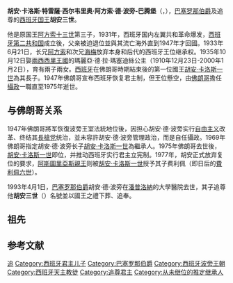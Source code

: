 {{Infobox royalty
| name         = 胡安·德·波旁<br>''西班牙國王胡安三世''
| title        = [[巴塞罗那伯爵|巴塞罗那伯爵]]<br>追尊的[[西班牙君主|西班牙国王]]
| image        = J. de Borbón.jpg
| image_size   = 250px
| birth_date   = {{birth date|1913|6|20}}
| birth_place  = [[File:Flag_of_Spain_(1785–1873,_1875–1931).svg|22px]] [[西班牙|西班牙]][[聖伊爾德豐索宮|聖伊爾德豐索宮]]
| death_date   = {{death date and age|1993|4|1|1913|6|20|mf=y}}
| death_place  = {{ESP}}[[潘普洛納_(西班牙)|潘普洛納]]{{link-es|Clínica Universidad de Navarra||納瓦拉大學醫院}}
| burial_date  = 1993年4月7日
| burial_place = {{ESP}}[[埃斯科里亚尔修道院|埃斯科里亚尔修道院]]
| spouse       = [[瑪麗亞·梅塞德斯_(波旁-兩西西里)|兩西西里的瑪麗亞·梅塞德斯]]
| issue        = [[皮拉_(巴達霍斯女公爵)|巴達霍斯女公爵皮拉]]<br>[[胡安·卡洛斯一世|胡安·卡洛斯一世]]<br>[[瑪格麗塔·德·波旁|索里亞女公爵瑪格麗塔]]<br>[[波旁的阿方索_(1941年－1956年)|阿方索王子]]
| full name    = 胡安·卡洛斯·德雷蕯·西爾維斯特·阿方索<br></sub>{{lang-es|Juan Carlos Teresa Silverio Alfonso}}</sub>
| house        = [[西班牙波旁王朝|西班牙波旁王朝]]
| father       = 西班牙國王[[阿方索十三世|阿方索十三世]]
| mother       = [[巴滕貝格的維多利亞·歐珍妮|巴滕貝格的維多利亞·歐珍妮]]
| religion     = [[天主教|天主教]]	
| regnal name = 胡安三世（逝世後追尊）
}}

'''胡安·卡洛斯·特雷薩·西尔韦里奥·阿方索·德·波旁-巴腾堡'''（{{lang-es|Juan Carlos Teresa Silverio Alfonso de Borbón y Battenberg}}，{{bd|1913年|6月20日|1993年|4月1日|catIdx=J}}），[[巴塞罗那伯爵|巴塞罗那伯爵]]及追尊的[[西班牙君主|西班牙国王]]'''胡安三世'''。

他是原国王[[阿方索十三世|阿方索十三世]]第三子，1931年，西班牙国内左翼共和革命爆发，[[西班牙第二共和国|西班牙第二共和国]]成立後，父亲被迫退位並與其流亡海外直到1947年才回國。1933年6月21日，长兄[[波旁的阿方索_(1907年－1938年)|阿方索]]和次兄[[海梅_(塞戈維亞公爵)|海梅]]放弃本身和后代的西班牙王位继承权。1935年10月12日娶[[兩西西里王國|兩西西里王國]]的瑪麗亞·德·拉·瑪塞迪絲公主（1910年12月23日-2000年1月2日），育有兩子兩女。[[西班牙|西班牙]]在佛朗哥時期結束後的第一位國王[[胡安·卡洛斯一世|胡安·卡洛斯一世]]為其長子。1947年佛朗哥宣布西班牙恢复君主制，但王位懸空，由[[佛朗哥|佛朗哥]]擔任[[攝政|攝政]]一職直至1975年逝世。

==与佛朗哥关系==
1947年佛朗哥將军恢復波旁王室法統地位後，因担心胡安·德·波旁实行[[自由主义|自由主义]]改革、终结其[[長槍党|長槍党]]统治，並未容許胡安·德·波旁管理政治，而是自任攝政。1969年佛朗哥指定胡安·德·波旁长子[[胡安·卡洛斯一世|胡安·卡洛斯一世]]為繼承人。1975年佛朗哥去世後，[[胡安·卡洛斯一世|胡安·卡洛斯一世]]即位，并推动西班牙实行君主立宪制。1977年，胡安正式放弃复位的要求，[[阿斯圖里亞斯親王|阿斯圖里亞斯親王]]则被[[胡安·卡洛斯一世|胡安·卡洛斯一世]]授予其子费利佩（即日后的[[費利佩六世|費利佩六世]]）。

1993年4月1日，[[巴塞罗那伯爵|巴塞罗那伯爵]]胡安·德·波旁在[[潘普洛納_(西班牙)|潘普洛納]]的大學醫院去世，其子追尊他'''胡安三世'''（{{lang|es|Juan III}}）名號並以國王之禮下葬、追奉。

== 祖先 ==
{{Ahnentafel top|先祖}}<center>
{{ahnentafel-compact5
|style = font-size: 85%;
|boxstyle_1=background-color: #fcc;
|boxstyle_2=background-color: #fb9;
|boxstyle_3=background-color: #ffc;
|boxstyle_4=background-color: #bfc;
|boxstyle_5=background-color: #9fe;
|1= '''巴塞隆那伯爵胡安'''
|2= '''父：'''西班牙国王[[阿方索十三世|阿方索十三世]]
|3= '''母：'''西班牙王后[[维多利亚·歐亨尼亞_(巴腾堡)|維多利亞·歐亨尼亚]]
|4= '''祖父：'''西班牙国王[[阿方索十二世|阿方索十二世]]
|5= '''祖母：'''西班牙王后[[玛丽亚·克里斯蒂娜_(奧地利)|玛丽亚·克里斯蒂娜]]
|6= '''外祖父：'''巴滕堡的[[亨利王子_(巴滕堡)|亨利王子]]
|7= '''外祖母：'''英国的[[贝翠丝公主_(英国)|贝翠丝公主]]
|8= '''曾祖父：'''加的斯公爵[[弗朗西斯科_(加的斯公爵)|法蘭西斯科]]
|9= '''曾祖母：'''西班牙女王[[伊莎贝拉二世_(西班牙)|伊莎贝拉二世]]
|10= '''外曾祖父：'''奥地利的{{le|卡尔·斐迪南大公|Archduke Karl Ferdinand of Austria}}
|11= '''外曾祖母：'''奧地利的{{le|伊莉莎白·法蘭西絲卡女大公|Archduchess Elisabeth Franziska of Austria}}
|12= '''外曾祖父：'''黑森的[[亚历山大王子_(黑森和莱茵，1823年-1888年)|亚历山大王子]]
|13= '''外曾祖母：'''巴滕貝格女亲王{{le|茱莉亞 (巴滕堡女亲王)|Julia, Princess of Battenberg|茱莉亞}}
|14= '''外曾祖父：'''英国王夫[[阿尔伯特亲王|阿尔伯特亲王]]
|15= '''外曾祖母：'''英国女王[[维多利亚_(英國君主)|維多利亞]]
|16= '''高祖父：'''西班牙的[[法蘭西斯科·德·保拉·德·波旁|法蘭西斯科·德·保拉]]
|17= '''高祖母：'''两西西里的{{le|路易莎·卡洛塔公主 (两西西里)|Princess Luisa Carlotta of Naples and Sicily|路易莎·卡洛塔公主}}
|18= '''外高祖父：'''西班牙国王[[斐迪南七世|斐迪南七世]]
|19= '''外高祖母：'''西班牙王后[[玛丽亚·克里斯蒂娜_(两西西里)|玛丽亚·克里斯蒂娜]]
|20= '''外高祖父：'''泰申公爵[[卡尔大公_(奥地利-特申)|卡尔]]
|21= '''外高祖母：'''公爵夫人[[拿騷-威爾堡的亨麗埃特_(1797-1829)|亨麗埃特公主]]
|22= '''外高祖父：'''匈牙利總督[[奧地利的約瑟夫|約瑟夫]]
|23= '''外高祖母：'''符腾堡的{{le|玛丽亚·多萝西亞 (符腾堡)|Duchess Maria Dorothea of Württemberg|玛丽亚·多萝西亞}}
|24= '''外高祖父：'''黑森大公[[路德维希二世_(黑森大公)|路德维希二世]]
|25= '''外高祖母：'''大公夫人[[巴登的威廉明妮|威廉明妮]]
|26= '''外高祖父：'''{{le|约翰·莫里斯·郝克|John Maurice Hauke}}
|27= '''外高祖母：'''索菲·拉方丹
|28= '''外高祖父：'''萨克森-科堡-薩爾費爾德公爵[[恩斯特一世_(萨克森-科堡-哥达)|恩斯特三世]]
|29= '''外高祖母：'''公爵夫人[[路易丝郡主_(萨克森-哥达-阿尔滕堡)|路易丝]]
|30= '''外高祖父：'''肯特及斯特拉森公爵[[爱德华王子_(肯特及斯特拉森公爵)|爱德华王子]]
|31= '''外高祖母：'''公爵夫人[[维多利亚郡主_(萨克森-科堡-萨尔费尔德)|维多利亚郡主]]
}}</center>
{{ahnentafel bottom}}

==参考文献==
{{Reflist}}{{西班牙君主}}{{Authority control}}

{{DEFAULTSORT: Juan}}
[[Category:西班牙君主|追]]
[[Category:西班牙君主儿子|Category:西班牙君主儿子]]
[[Category:巴塞罗那伯爵|Category:巴塞罗那伯爵]]
[[Category:西班牙波旁王朝|Category:西班牙波旁王朝]]
[[Category:西班牙天主教徒|Category:西班牙天主教徒]]
[[Category:追尊君主|Category:追尊君主]]
[[Category:从未继位的推定继承人|Category:从未继位的推定继承人]]